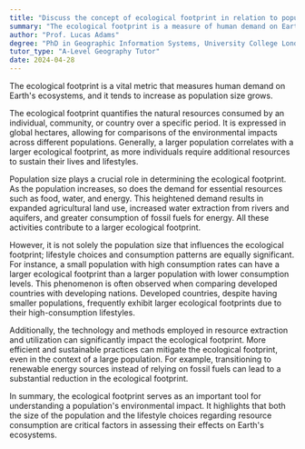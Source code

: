 ```yaml
---
title: "Discuss the concept of ecological footprint in relation to population size"
summary: "The ecological footprint is a measure of human demand on Earth's ecosystems, which increases with population size."
author: "Prof. Lucas Adams"
degree: "PhD in Geographic Information Systems, University College London"
tutor_type: "A-Level Geography Tutor"
date: 2024-04-28
---
```


The ecological footprint is a vital metric that measures human demand on Earth's ecosystems, and it tends to increase as population size grows.

The ecological footprint quantifies the natural resources consumed by an individual, community, or country over a specific period. It is expressed in global hectares, allowing for comparisons of the environmental impacts across different populations. Generally, a larger population correlates with a larger ecological footprint, as more individuals require additional resources to sustain their lives and lifestyles.

Population size plays a crucial role in determining the ecological footprint. As the population increases, so does the demand for essential resources such as food, water, and energy. This heightened demand results in expanded agricultural land use, increased water extraction from rivers and aquifers, and greater consumption of fossil fuels for energy. All these activities contribute to a larger ecological footprint.

However, it is not solely the population size that influences the ecological footprint; lifestyle choices and consumption patterns are equally significant. For instance, a small population with high consumption rates can have a larger ecological footprint than a larger population with lower consumption levels. This phenomenon is often observed when comparing developed countries with developing nations. Developed countries, despite having smaller populations, frequently exhibit larger ecological footprints due to their high-consumption lifestyles.

Additionally, the technology and methods employed in resource extraction and utilization can significantly impact the ecological footprint. More efficient and sustainable practices can mitigate the ecological footprint, even in the context of a large population. For example, transitioning to renewable energy sources instead of relying on fossil fuels can lead to a substantial reduction in the ecological footprint.

In summary, the ecological footprint serves as an important tool for understanding a population's environmental impact. It highlights that both the size of the population and the lifestyle choices regarding resource consumption are critical factors in assessing their effects on Earth's ecosystems.
    